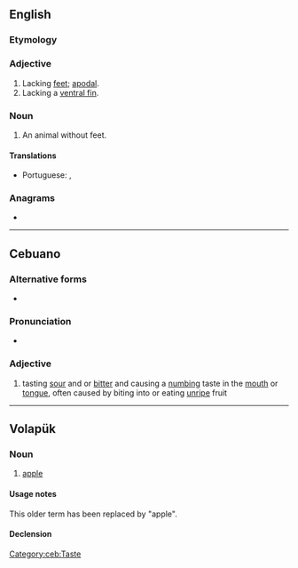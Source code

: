 {{also|APOD|apod.|a pod.}}
==English==

===Etymology===
{{confix|en|a|pod}}

===Adjective===
{{en-adj|-}}

# Lacking [[feet]]; [[apodal]].
# Lacking a [[ventral fin]].

===Noun===
{{en-noun}}

# An animal without feet.

====Translations====
{{trans-top|an animal without feet}}
* Portuguese: {{t+|pt|ápode|m}}, {{t+|pt|ápodo|m}}
{{trans-mid}}
{{trans-bottom}}

===Anagrams===
* {{anagrams|en|DAPO|DPOA|PAOD|dopa}}

----

==Cebuano==

===Alternative forms===
* {{l|ceb|aplod}}

===Pronunciation===
* {{hyphenation|a|pod|lang=ceb}}

===Adjective===
{{head|ceb|adjective}}

# tasting [[sour]] and or [[bitter]] and causing a [[numbing]] taste in the [[mouth]] or [[tongue]], often caused by biting into or eating [[unripe]] fruit

[[Category:ceb:Taste]]

----

==Volapük==

===Noun===
{{vo-noun}}

# {{lb|vo|obsolete}} [[apple]]

====Usage notes====
This older term has been replaced by {{m|vo|pod}} "apple".

====Declension====
{{vo-decl-noun}}